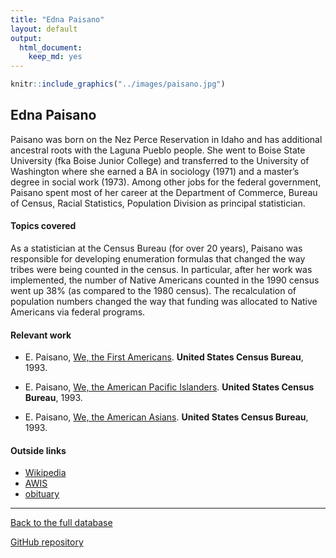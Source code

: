 ```yaml
---
title: "Edna Paisano"
layout: default
output:
  html_document:
    keep_md: yes
---
```


::: {.grid}

::: {.g-col-4}
```r
knitr::include_graphics("../images/paisano.jpg")
```
:::

:::{.g-col-8}
# Edna Paisano

Paisano was born on the Nez Perce Reservation in Idaho and has additional ancestral roots with the Laguna Pueblo people.  She went to Boise State University (fka Boise Junior College) and transferred to the University of Washington where she earned a BA in sociology (1971) and a master's degree in social work (1973).  Among other jobs for the federal government, Paisano spent most of her career at the Department of Commerce, Bureau of Census, Racial Statistics, Population Division as principal statistician.

:::

:::


#### Topics covered

As a statistician at the Census Bureau (for over 20 years), Paisano was responsible for developing enumeration formulas that changed the way tribes were being counted in the census.  In particular, after her work was implemented, the number of Native Americans counted in the 1990 census went up 38% (as compared to the 1980 census). The recalculation of population numbers changed the way that funding was allocated to Native Americans via federal programs.

#### Relevant work

* E. Paisano, <a href = "https://www.census.gov/library/publications/1993/dec/we-05.html" target = "_blank">We, the First Americans</a>.  **United States Census Bureau**, 1993.

* E. Paisano, <a href = "https://www.census.gov/library/publications/1993/dec/we-04.html" target = "_blank">We, the American Pacific Islanders</a>.  **United States Census Bureau**, 1993.


* E. Paisano, <a href = "https://www.census.gov/library/publications/1993/dec/we-03.html" target = "_blank">We, the American Asians</a>.  **United States Census Bureau**, 1993.


#### Outside links

* [Wikipedia](https://en.wikipedia.org/wiki/Edna_Paisano)
* [AWIS](https://awis.org/historical-women/edna-lee-paisano/)
* [obituary](http://malcomsfuneralhome.com/obituaries/edna-paisano/)



----------------------

[Back to the full database](https://hardin47.github.io/CURV/)

[GitHub repository](https://github.com/hardin47/CURV/)

